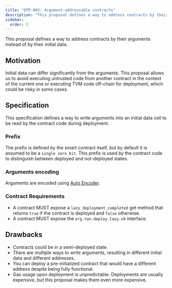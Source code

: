 ```yaml
---
title: "OTP-005: Argument-addressable contracts"
description: "This proposal defines a way to address contracts by their arguments instead of their initial data"
sidebar:
  order: 5
---
```


This proposal defines a way to address contracts by their arguments instead of by their initial data.

## Motivation

Initial data can differ significantly from the arguments. This proposal allows us to avoid executing untrusted code from another contract in the context of the current one or executing TVM code off-chain for deployment, which could be risky in some cases.

## Specification

This specification defines a way to write arguments into an initial data cell to be read by the contract code during deployment.

### Prefix

The prefix is defined by the smart contract itself, but by default it is assumed to be a `single zero bit`. This prefix is used by the contract code to distinguish between deployed and not-deployed states.

### Arguments encoding

Arguments are encoded using [Auto Encoder](/ref/evolution/otp-004).

### Contract Requirements

- A contract MUST expose a `lazy_deployment_completed` get method that returns `true` if the contract is deployed and `false` otherwise.
- A contract MUST expose the `org.ton.deploy.lazy.v0` interface.

## Drawbacks

- Contracts could be in a semi-deployed state.
- There are multiple ways to write arguments, resulting in different initial data and different addresses.
- You can deploy a pre-initialized contract that would have a different address despite being fully functional.
- Gas usage upon deployment is unpredictable. Deployments are usually expensive, but this proposal makes them even more expensive.
